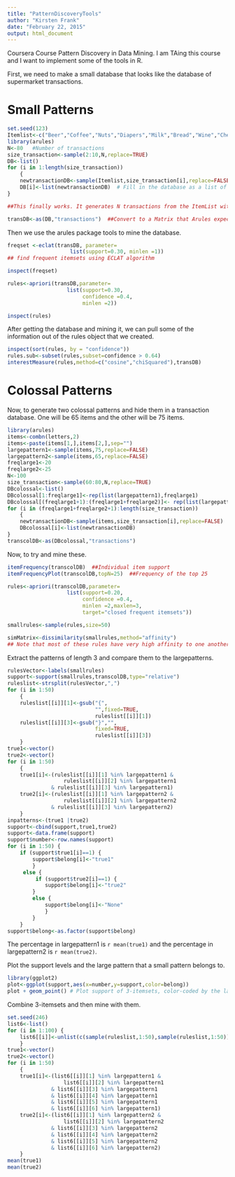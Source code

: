 ```yaml
---
title: "PatternDiscoveryTools"
author: "Kirsten Frank"
date: "February 22, 2015"
output: html_document
---
```


Coursera Course Pattern Discovery in Data Mining. I am TAing this course and I want to implement some of the tools in R.

First, we need to make a small database that looks like the database of supermarket transactions. 


Small Patterns
==============

```r
set.seed(123)
Itemlist<-c("Beer","Coffee","Nuts","Diapers","Milk","Bread","Wine","Cheese","HotDogs","Steak","Ketchup","Mustard")
library(arules)
N<-80   #Number of transactions
size_transaction<-sample(2:10,N,replace=TRUE)
DB<-list()
for (i in 1:length(size_transaction))
    {
    newtransactionDB<-sample(Itemlist,size_transaction[i],replace=FALSE)
    DB[i]<-list(newtransactionDB)  # Fill in the database as a list of lists.
}

##This finally works. It generates N transactions from the ItemList without duplicates.

transDB<-as(DB,"transactions")  ##Convert to a Matrix that Arules expects.
```
Then we use the arules package tools to mine the database. 


```r
freqset <-eclat(transDB, parameter=
                    list(support=0.30, minlen =1))
## find frequent itemsets using ECLAT algorithm

inspect(freqset)

rules<-apriori(transDB,parameter=
                   list(support=0.30,
                        confidence =0.4,
                        minlen =2))

inspect(rules)
```

After getting the database and mining it, we can pull some of the information out of the rules object that we created. 

```r
inspect(sort(rules, by = "confidence"))
rules.sub<-subset(rules,subset=confidence > 0.64)
interestMeasure(rules,method=c("cosine","chiSquared"),transDB)
```
Colossal Patterns
===================

Now, to generate two colossal patterns and hide them in a transaction database. One will be 65 items and the other will be 75 items.



```r
library(arules)
items<-combn(letters,2)
items<-paste(items[1,],items[2,],sep="")
largepattern1<-sample(items,75,replace=FALSE)
largepattern2<-sample(items,65,replace=FALSE)
freqlarge1<-20
freqlarge2<-25
N<-100
size_transaction<-sample(60:80,N,replace=TRUE)
DBcolossal<-list()
DBcolossal[1:freqlarge1]<-rep(list(largepattern1),freqlarge1)
DBcolossal[(freqlarge1+1):(freqlarge1+freqlarge2)]<- rep(list(largepattern2),freqlarge2)
for (i in (freqlarge1+freqlarge2+1):length(size_transaction))
    {
    newtransactionDB<-sample(items,size_transaction[i],replace=FALSE)
    DBcolossal[i]<-list(newtransactionDB)
}
transcolDB<-as(DBcolossal,"transactions")
```

Now, to try and mine these.

```r
itemFrequency(transcolDB)  ##Individual item support
itemFrequencyPlot(transcolDB,topN=25)  ##Frequency of the top 25

rules<-apriori(transcolDB,parameter=
                   list(support=0.20,
                        confidence =0.4,
                        minlen =2,maxlen=3,
                        target="closed frequent itemsets"))

smallrules<-sample(rules,size=50)

simMatrix<-dissimilarity(smallrules,method="affinity")
## Note that most of these rules have very high affinity to one another. 

```

Extract the patterns of length 3 and compare them to the largepatterns.

```r
rulesVector<-labels(smallrules)
support<-support(smallrules,transcolDB,type="relative")
ruleslist<-strsplit(rulesVector,",")
for (i in 1:50)
    {
    ruleslist[[i]][1]<-gsub("{",
                            "",fixed=TRUE,
                            ruleslist[[i]][1])
    ruleslist[[i]][3]<-gsub("}","",
                            fixed=TRUE,
                            ruleslist[[i]][3])
    }
true1<-vector()
true2<-vector()
for (i in 1:50)
    {
    true1[i]<-(ruleslist[[i]][1] %in% largepattern1 &
                  ruleslist[[i]][2] %in% largepattern1
              & ruleslist[[i]][3] %in% largepattern1)
    true2[i]<-(ruleslist[[i]][1] %in% largepattern2 &
                  ruleslist[[i]][2] %in% largepattern2
              & ruleslist[[i]][3] %in% largepattern2)
    }
inpatterns<-(true1 |true2)
support<-cbind(support,true1,true2)
support<-data.frame(support)
support$number<-row.names(support)
for (i in 1:50) {
    if (support$true1[i]==1) {
        support$belong[i]<-"true1"
        }
     else {
         if (support$true2[i]==1) {
            support$belong[i]<-"true2"
        }
        else {
            support$belong[i]<-"None"
            }
        }
    }
support$belong<-as.factor(support$belong)
```

The percentage in largepattern1 is `r mean(true1)` and the percentage in largepattern2 is `r mean(true2)`.

Plot the support levels and the large pattern that a small pattern belongs to.

```r
library(ggplot2)
plot<-ggplot(support,aes(x=number,y=support,color=belong))
plot + geom_point() # Plot support of 3-itemsets, color-coded by the large pattern they belong to.

```

Combine 3-itemsets and then mine with them.

```r
set.seed(246)
list6<-list()
for (i in 1:100) {
    list6[[i]]<-unlist(c(sample(ruleslist,1:50),sample(ruleslist,1:50)))
    }
true1<-vector()
true2<-vector()
for (i in 1:50)
    {
    true1[i]<-(list6[[i]][1] %in% largepattern1 &
                  list6[[i]][2] %in% largepattern1
              & list6[[i]][3] %in% largepattern1
              & list6[[i]][4] %in% largepattern1
              & list6[[i]][5] %in% largepattern1
              & list6[[i]][6] %in% largepattern1)
    true2[i]<-(list6[[i]][1] %in% largepattern2 &
                  list6[[i]][2] %in% largepattern2
              & list6[[i]][3] %in% largepattern2
              & list6[[i]][4] %in% largepattern2
              & list6[[i]][5] %in% largepattern2
              & list6[[i]][6] %in% largepattern2)
    }
mean(true1)
mean(true2)
```